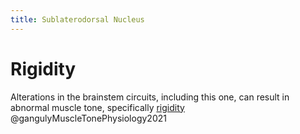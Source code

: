 ```yaml
---
title: Sublaterodorsal Nucleus
---
```




# Rigidity {#rigidity}

Alterations in the brainstem circuits, including this one, can result in abnormal muscle tone, specifically [rigidity]({{< var ref-rigidity.path >}}) @gangulyMuscleTonePhysiology2021
